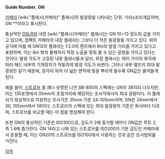 '''Guide Number''', '''GN'''

[[카메라]] [wiki:"플래시(카메라)" 플래시]의 발광량을 나타내는 단위.
거리x조리개값이며, GN **이라고 표시된다.

통상적인 [[DSLR]]의 내장 [wiki:"플래시(카메라)" 플래시]는 GN 10~13 정도의 값을 가지고 있으며, 컴팩트 카메라의 내장 플래쉬는 그보다 더 적은 발광량을 가지고 있다. 위의 공식에 따를 때 GN12의 플래쉬는 F2.0의 렌즈에서 6m의 발광 거리를 가지고 있다고 표현하며, 이는 6m 밖의 물체까지 적정 노출을 맞춰 줄 수 있는 광량을 가지고 있다는 것이다.
발광 각도가 고정된 내장 플래시들과 달리, 외장 플래시는 여러 가지의 화각에 따라 헤드 내부의 기계장치가 작동하여 발광 각도가 바뀐다. 그러나 내부 램프의 최대 발광량은 같기 때문에, 광각이 되어 더 넓은 면적에 빛을 뿌리게 될수록 GN값은 줄어들게 된다.

예를 들어, [[스트로브]] 중 꽤나 유명한 니콘 SB-800의 스펙에는 GN이 38이라 나오지만, 이는 135포맷에서 35mm의 초점거리에 해당하는 조사각에서의 최대 광량이다. 이 플래쉬가 정상적으로 지원하는 조사각은 35mm 기준 24-105mm이며, GN은 24mm에서 30, 105mm에서 56이다. 스트로브의 스펙에 있는 최대 발광량의 기준은 회사마다 다르며, 스트로브를 비교할 때는 이 점을 명심해야 한다.

또한 GN의 통상적인 기준은 ISO100으로, 감도가 2배 증가할 때마다 GN값은 루트 2, 즉 1.4배 증가한다. GN 14라고 나와 있는 스트로브를 ISO200이 기본 감도인 카메라에서 운용할 때, 이는 GN20의 스트로브를 ISO100에서 사용하는 것과 같은 조사범위를 가진다.

[[각주]]
